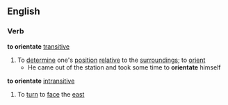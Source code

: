 ==English==
===Verb===
'''to orientate''' [[transitive]]
#To [[determine]] one's [[position]] [[relative]] to the [[surroundings]]; to [[orient]]
#* He came out of the station and took some time to '''orientate''' himself
'''to orientate''' [[intransitive]]
#To [[turn]] to [[face]] the [[east]]